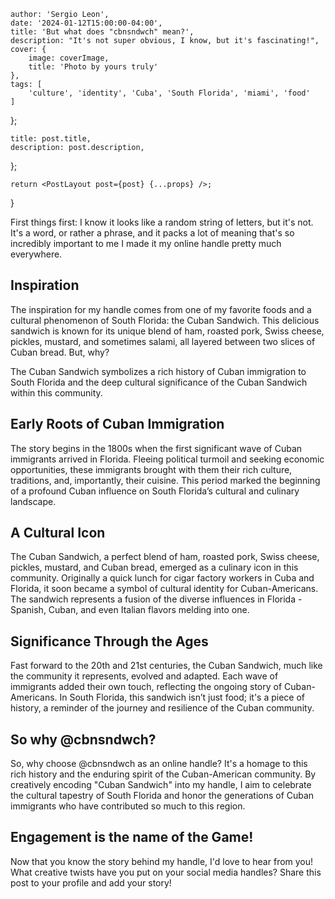 

    author: 'Sergio Leon',
    date: '2024-01-12T15:00:00-04:00',
    title: 'But what does "cbnsndwch" mean?',
    description: "It's not super obvious, I know, but it's fascinating!",
    cover: {
        image: coverImage,
        title: 'Photo by yours truly'
    },
    tags: [
        'culture', 'identity', 'Cuba', 'South Florida', 'miami', 'food'
    ]
};

    title: post.title,
    description: post.description,
};

    return <PostLayout post={post} {...props} />;
}

First things first: I know it looks like a random string of letters, but it's not. It's a word, or rather a phrase, and it packs a lot of meaning that's so incredibly important to me I made it my online handle pretty much everywhere.

## Inspiration

The inspiration for my handle comes from one of my favorite foods and a cultural phenomenon of South Florida: the Cuban Sandwich. This delicious sandwich is known for its unique blend of ham, roasted pork, Swiss cheese, pickles, mustard, and sometimes salami, all layered between two slices of Cuban bread. But, why?

The Cuban Sandwich symbolizes a rich history of Cuban immigration to South Florida and the deep cultural significance of the Cuban Sandwich within this community.

## Early Roots of Cuban Immigration

The story begins in the 1800s when the first significant wave of Cuban immigrants arrived in Florida. Fleeing political turmoil and seeking economic opportunities, these immigrants brought with them their rich culture, traditions, and, importantly, their cuisine. This period marked the beginning of a profound Cuban influence on South Florida’s cultural and culinary landscape.

## A Cultural Icon

The Cuban Sandwich, a perfect blend of ham, roasted pork, Swiss cheese, pickles, mustard, and Cuban bread, emerged as a culinary icon in this community. Originally a quick lunch for cigar factory workers in Cuba and Florida, it soon became a symbol of cultural identity for Cuban-Americans. The sandwich represents a fusion of the diverse influences in Florida - Spanish, Cuban, and even Italian flavors melding into one.

## Significance Through the Ages

Fast forward to the 20th and 21st centuries, the Cuban Sandwich, much like the community it represents, evolved and adapted. Each wave of immigrants added their own touch, reflecting the ongoing story of Cuban-Americans. In South Florida, this sandwich isn’t just food; it's a piece of history, a reminder of the journey and resilience of the Cuban community.

## So why @cbnsndwch?

So, why choose @cbnsndwch as an online handle? It's a homage to this rich history and the enduring spirit of the Cuban-American community. By creatively encoding "Cuban Sandwich" into my handle, I aim to celebrate the cultural tapestry of South Florida and honor the generations of Cuban immigrants who have contributed so much to this region.

## Engagement is the name of the Game!

Now that you know the story behind my handle, I'd love to hear from you! What creative twists have you put on your social media handles? Share this post to your profile and add your story!

